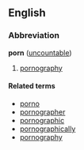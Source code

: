==English==
===Abbreviation===
'''porn''' ([[uncountable]])

#[[pornography]]

====Related terms====
*[[porno]]
*[[pornographer]]
*[[pornographic]]
*[[pornographically]]
*[[pornography]]